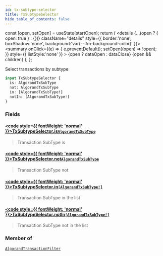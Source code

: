 ```yaml
---
id: tx-subtype-selector
title: TxSubtypeSelector
hide_table_of_contents: false
---
```







  const [open, setOpen] = useState(startOpen);
  return (
    <details {...(open ? { open: true } : {})} className="details" style={{ border:'none', boxShadow:'none', background:'var(--ifm-background-color)' }}>
      <summary
        onClick={(e) => {
          e.preventDefault();
          setOpen((open) => !open);
        }}
        style={{ listStyle:'none' }}
      >
      {open ? dataOpen : dataClose}
      </summary>
      {open && children}
    </details>
  );
};








Select transactions by subtype


```graphql
input TxSubtypeSelector {
  is: AlgorandTxSubType
  not: AlgorandTxSubType
  in: [AlgorandTxSubType!]
  notIn: [AlgorandTxSubType!]
}
```




### Fields

#### [<code style={{ fontWeight: 'normal' }}>TxSubtypeSelector.<b>is</b></code>](#)<Bullet />[`AlgorandTxSubType`](/docs/v1/graphql-reference/enums/algorand-tx-sub-type) <Badge class="badge badge--secondary" text="enum"/> 
> 
> 
> Transaction SubType is
> 

#### [<code style={{ fontWeight: 'normal' }}>TxSubtypeSelector.<b>not</b></code>](#)<Bullet />[`AlgorandTxSubType`](/docs/v1/graphql-reference/enums/algorand-tx-sub-type) <Badge class="badge badge--secondary" text="enum"/> 
> 
> 
> Transaction SubType not
> 

#### [<code style={{ fontWeight: 'normal' }}>TxSubtypeSelector.<b>in</b></code>](#)<Bullet />[`[AlgorandTxSubType!]`](/docs/v1/graphql-reference/enums/algorand-tx-sub-type) <Badge class="badge badge--secondary" text="list"/> <Badge class="badge badge--secondary" text="enum"/> 
> 
> 
> Transaction SubType in the list
> 

#### [<code style={{ fontWeight: 'normal' }}>TxSubtypeSelector.<b>notIn</b></code>](#)<Bullet />[`[AlgorandTxSubType!]`](/docs/v1/graphql-reference/enums/algorand-tx-sub-type) <Badge class="badge badge--secondary" text="list"/> <Badge class="badge badge--secondary" text="enum"/> 
> 
> 
> Transaction SubType not in the list
> 



### Member of

[`AlgorandTransactionFilter`](/docs/v1/graphql-reference/inputs/algorand-transaction-filter)  <Badge class="secondary" text="input"/>

